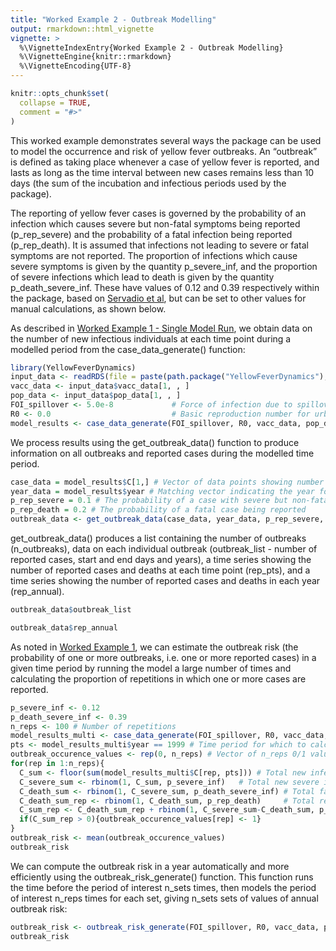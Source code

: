 ```yaml
---
title: "Worked Example 2 - Outbreak Modelling"
output: rmarkdown::html_vignette
vignette: >
  %\VignetteIndexEntry{Worked Example 2 - Outbreak Modelling}
  %\VignetteEngine{knitr::rmarkdown}
  %\VignetteEncoding{UTF-8}
---
```


```r
knitr::opts_chunk$set(
  collapse = TRUE,
  comment = "#>"
)
```

This worked example demonstrates several ways the package can be used to model the occurrence and risk of yellow fever outbreaks. An "outbreak" is defined as taking place whenever a case of yellow fever is reported, and lasts as long as the time interval between new cases remains less than 10 days (the sum of the incubation and infectious periods used by the package).

The reporting of yellow fever cases is governed by the probability of an infection which causes severe but non-fatal symptoms being reported (p_rep_severe) and the probability of a fatal infection being reported (p_rep_death). It is assumed that infections not leading to severe or fatal symptoms are not reported. The proportion of infections which cause severe symptoms is given by the quantity p_severe_inf, and the proportion of severe infections which lead to death is given by the quantity p_death_severe_inf. These have values of 0.12 and 0.39 respectively within the package, based on [Servadio et al](https://doi.org/10.1186/s12879-021-06535-4), but can be set to other values for manual calculations, as shown below.

As described in [Worked Example 1 - Single Model Run](https://mrc-ide.github.io/YellowFeverDynamics/articles/AWorkedExampleAModelRun.html), we obtain data on the number of new infectious individuals at each time point during a modelled period from the case_data_generate() function:

```r
library(YellowFeverDynamics)
input_data <- readRDS(file = paste(path.package("YellowFeverDynamics"), "/exdata/input_data_example.Rds", sep = ""))
vacc_data <- input_data$vacc_data[1, , ]
pop_data <- input_data$pop_data[1, , ]  
FOI_spillover <- 5.0e-8             # Force of infection due to spillover from sylvatic reservoir
R0 <- 0.0                           # Basic reproduction number for urban spread of infection
model_results <- case_data_generate(FOI_spillover, R0, vacc_data, pop_data, year0 = input_data$years_labels[1], mode_start = 1, n_reps = 1, year_end = 2001, year_data_begin = 1999, vaccine_efficacy = 1.0, start_SEIRV = NULL, dt = 1.0)
```

We process results using the get_outbreak_data() function to produce information on all outbreaks and reported cases during the modelled time period.

```r
case_data = model_results$C[1,] # Vector of data points showing number of new cases at each time point [TBC]
year_data = model_results$year # Matching vector indicating the year for each time point [TBC]
p_rep_severe = 0.1 # The probability of a case with severe but non-fatal symptoms being reported
p_rep_death = 0.2 # The probability of a fatal case being reported
outbreak_data <- get_outbreak_data(case_data, year_data, p_rep_severe, p_rep_death)
```

get_outbreak_data() produces a list containing the number of outbreaks (n_outbreaks), data on each individual outbreak (outbreak_list - number of reported cases, start and end days and years), a time series showing the number of reported cases and deaths at each time point (rep_pts), and a time series showing the number of reported cases and deaths in each year (rep_annual).

```r
outbreak_data$outbreak_list
```

```r
outbreak_data$rep_annual
```

As noted in [Worked Example 1](https://mrc-ide.github.io/YellowFeverDynamics/articles/AWorkedExampleAModelRun.html), we can estimate the outbreak risk (the probability of one or more outbreaks, i.e. one or more reported cases) in a given time period by running the model a large number of times and calculating the proportion of repetitions in which one or more cases are reported.

```r
p_severe_inf <- 0.12
p_death_severe_inf <- 0.39
n_reps <- 100 # Number of repetitions
model_results_multi <- case_data_generate(FOI_spillover, R0, vacc_data, pop_data, year0 = input_data$years_labels[1], mode_start = 1, n_reps, year_end = 2001, year_data_begin = 1999, vaccine_efficacy = 1.0, start_SEIRV = NULL, dt = 1.0)
pts <- model_results_multi$year == 1999 # Time period for which to calculate outbreak risk, here defined as a particular year
outbreak_occurence_values <- rep(0, n_reps) # Vector of n_reps 0/1 values indicating whether an outbreak occurs for that repetition
for(rep in 1:n_reps){
  C_sum <- floor(sum(model_results_multi$C[rep, pts])) # Total new infections in time period
  C_severe_sum <- rbinom(1, C_sum, p_severe_inf)   # Total new severe infections
  C_death_sum <- rbinom(1, C_severe_sum, p_death_severe_inf) # Total fatal infections
  C_death_sum_rep <- rbinom(1, C_death_sum, p_rep_death)     # Total reported fatal infections
  C_sum_rep <- C_death_sum_rep + rbinom(1, C_severe_sum-C_death_sum, p_rep_severe) # Total reported infections
  if(C_sum_rep > 0){outbreak_occurence_values[rep] <- 1}
}
outbreak_risk <- mean(outbreak_occurence_values)
outbreak_risk
```

We can compute the outbreak risk in a year automatically and more efficiently using the outbreak_risk_generate() function. This function runs the time before the period of interest n_sets times, then models the period of interest n_reps times for each set, giving n_sets sets of values of annual outbreak risk:

```r
outbreak_risk <- outbreak_risk_generate(FOI_spillover, R0, vacc_data, pop_data, year0 = input_data$years_labels[1], mode_start = 1, n_sets=1, n_reps = 100, year_end = 2005, year_data_begin = 1999, vaccine_efficacy = 1.0, start_SEIRV = NULL, dt = 1.0, p_rep_severe, p_rep_death)
outbreak_risk
```
